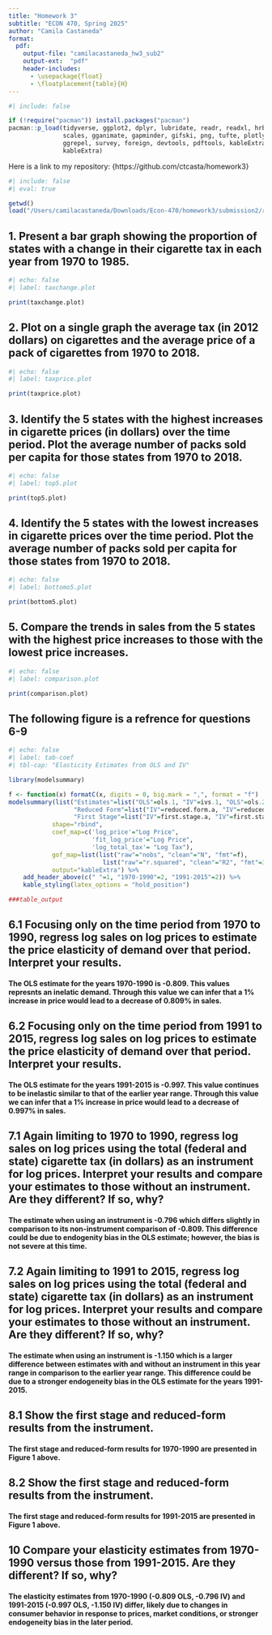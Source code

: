 ```yaml
---
title: "Homework 3"
subtitle: "ECON 470, Spring 2025"
author: "Camila Castaneda"
format:
  pdf:
    output-file: "camilacastaneda_hw3_sub2"
    output-ext:  "pdf"
    header-includes:
      - \usepackage{float}
      - \floatplacement{table}{H}
---
```


```r
#| include: false

if (!require("pacman")) install.packages("pacman")
pacman::p_load(tidyverse, ggplot2, dplyr, lubridate, readr, readxl, hrbrthemes, fixest,
               scales, gganimate, gapminder, gifski, png, tufte, plotly, OECD,
               ggrepel, survey, foreign, devtools, pdftools, kableExtra, modelsummary,
               kableExtra)
```

Here is a link to my repository: {https://github.com/ctcasta/homework3}

\newpage 

```r
#| include: false
#| eval: true

getwd()
load("/Users/camilacastaneda/Downloads/Econ-470/homework3/submission2/results/homework3sub2_workspace.Rdata")

```


\newpage 

## 1. Present a bar graph showing the proportion of states with a change in their cigarette tax in each year from 1970 to 1985.

```r
#| echo: false
#| label: taxchange.plot

print(taxchange.plot)
```


\newpage 

## 2. Plot on a single graph the average tax (in 2012 dollars) on cigarettes and the average price of a pack of cigarettes from 1970 to 2018.

```r
#| echo: false
#| label: taxprice.plot

print(taxprice.plot)
```



\newpage 
## 3. Identify the 5 states with the highest increases in cigarette prices (in dollars) over the time period. Plot the average number of packs sold per capita for those states from 1970 to 2018.

```r
#| echo: false
#| label: top5.plot 

print(top5.plot)
```



\newpage 
## 4. Identify the 5 states with the lowest increases in cigarette prices over the time period. Plot the average number of packs sold per capita for those states from 1970 to 2018.

```r
#| echo: false
#| label: bottomo5.plot

print(bottom5.plot)
```


\newpage 

## 5. Compare the trends in sales from the 5 states with the highest price increases to those with the lowest price increases.

```r
#| echo: false
#| label: comparison.plot

print(comparison.plot)
```

\newpage 

## The following figure is a refrence for questions 6-9

```r
#| echo: false
#| label: tab-coef 
#| tbl-cap: "Elasticity Estimates from OLS and IV" 

library(modelsummary)

f <- function(x) formatC(x, digits = 0, big.mark = ",", format = "f")
modelsummary(list("Estimates"=list("OLS"=ols.1, "IV"=ivs.1, "OLS"=ols.2, "IV"=ivs.2), 
                  "Reduced Form"=list("IV"=reduced.form.a, "IV"=reduced.form.b), 
                  "First Stage"=list("IV"=first.stage.a, "IV"=first.stage.b)), 
            shape="rbind", 
            coef_map=c('log_price'="Log Price", 
                       'fit_log_price'="Log Price",
                       'log_total_tax'= "Log Tax"), 
            gof_map=list(list("raw"="nobs", "clean"="N", "fmt"=f), 
                          list("raw"="r.squared", "clean"="R2", "fmt"=3)), 
            output="kableExtra") %>% 
    add_header_above(c(" "=1, "1970-1990"=2, "1991-2015"=2)) %>% 
    kable_styling(latex_options = "hold_position")

###table_output
```

 
## 6.1 Focusing only on the time period from 1970 to 1990, regress log sales on log prices to estimate the price elasticity of demand over that period. Interpret your results.
#### The OLS estimate for the years 1970-1990 is -0.809. This values represnts an inelatic demand. Through this value we can infer that a 1% increase in price would lead to a decrease of 0.809% in sales. 

## 6.2 Focusing only on the time period from 1991 to 2015, regress log sales on log prices to estimate the price elasticity of demand over that period. Interpret your results.
#### The OLS estimate for the years 1991-2015 is -0.997. This value continues to be inelastic similar to that of the earlier year range. Through this value we can infer that a 1% increase in price would lead to a decrease of 0.997% in sales. 

## 7.1 Again limiting to 1970 to 1990, regress log sales on log prices using the total (federal and state) cigarette tax (in dollars) as an instrument for log prices. Interpret your results and compare your estimates to those without an instrument. Are they different? If so, why?
#### The estimate when using an instrument is -0.796 which differs slightly in comparison to its non-instrument comparison of -0.809. This difference could be due to endogenity bias in the OLS estimate; however, the bias is not severe at this time.  
 
## 7.2 Again limiting to 1991 to 2015, regress log sales on log prices using the total (federal and state) cigarette tax (in dollars) as an instrument for log prices. Interpret your results and compare your estimates to those without an instrument. Are they different? If so, why?
#### The estimate when using an instrument is -1.150 which is a larger difference between estimates with and without an instrument in this year range in comparison to the earlier year range. This difference could be due to a stronger endogeneity bias in the OLS estimate for the years 1991-2015.

## 8.1 Show the first stage and reduced-form results from the instrument.
#### The first stage and reduced-form results for 1970-1990 are presented in Figure 1 above.

## 8.2 Show the first stage and reduced-form results from the instrument.
#### The first stage and reduced-form results for 1991-2015 are presented in Figure 1 above.

## 10 Compare your elasticity estimates from 1970-1990 versus those from 1991-2015. Are they different? If so, why?
#### The elasticity estimates from 1970-1990 (-0.809 OLS, -0.796 IV) and 1991-2015 (-0.997 OLS, -1.150 IV) differ, likely due to changes in consumer behavior in response to prices, market conditions, or stronger endogeneity bias in the later period.

